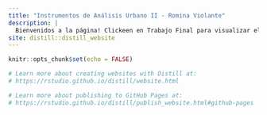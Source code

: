 ```yaml
---
title: "Instrumentos de Análisis Urbano II - Romina Violante"
description: |
  Bienvenidos a la página! Clickeen en Trabajo Final para visualizar el TP completo.
site: distill::distill_website
---
```


```r
knitr::opts_chunk$set(echo = FALSE)

# Learn more about creating websites with Distill at:
# https://rstudio.github.io/distill/website.html

# Learn more about publishing to GitHub Pages at:
# https://rstudio.github.io/distill/publish_website.html#github-pages

```

